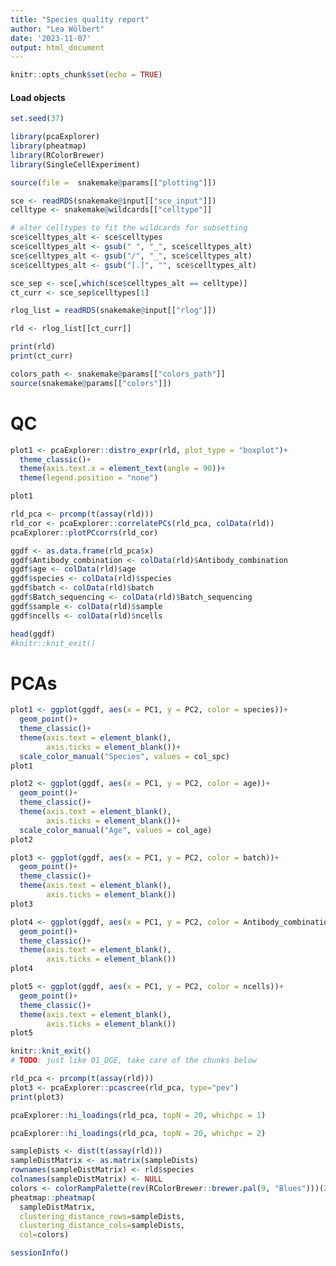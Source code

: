 ```yaml
---
title: "Species quality report"
author: "Lea Wölbert"
date: '2023-11-07'
output: html_document
---
```


```r
knitr::opts_chunk$set(echo = TRUE)
```

#### Load objects

```r
set.seed(37)
```

```r
library(pcaExplorer)
library(pheatmap)
library(RColorBrewer)
library(SingleCellExperiment)
```

```r
source(file =  snakemake@params[["plotting"]])
```

```r
sce <- readRDS(snakemake@input[["sce_input"]])
celltype <- snakemake@wildcards[["celltype"]]

# alter celltypes to fit the wildcards for subsetting
sce$celltypes_alt <- sce$celltypes
sce$celltypes_alt <- gsub(" ", "_", sce$celltypes_alt)
sce$celltypes_alt <- gsub("/", "_", sce$celltypes_alt)
sce$celltypes_alt <- gsub("[.]", "", sce$celltypes_alt)

sce_sep <- sce[,which(sce$celltypes_alt == celltype)]
ct_curr <- sce_sep$celltypes[1]

rlog_list = readRDS(snakemake@input[["rlog"]])

rld <- rlog_list[[ct_curr]]

print(rld)
print(ct_curr)
```

```r
colors_path <- snakemake@params[["colors_path"]]
source(snakemake@params[["colors"]])
```

# QC

```r
plot1 <- pcaExplorer::distro_expr(rld, plot_type = "boxplot")+
  theme_classic()+
  theme(axis.text.x = element_text(angle = 90))+
  theme(legend.position = "none")

plot1
```

```r
rld_pca <- prcomp(t(assay(rld)))
rld_cor <- pcaExplorer::correlatePCs(rld_pca, colData(rld))
pcaExplorer::plotPCcorrs(rld_cor)
```

```r

ggdf <- as.data.frame(rld_pca$x)
ggdf$Antibody_combination <- colData(rld)$Antibody_combination
ggdf$age <- colData(rld)$age
ggdf$species <- colData(rld)$species
ggdf$batch <- colData(rld)$batch
ggdf$Batch_sequencing <- colData(rld)$Batch_sequencing
ggdf$sample <- colData(rld)$sample
ggdf$ncells <- colData(rld)$ncells

head(ggdf)
#knitr::knit_exit()
```

# PCAs

```r
plot1 <- ggplot(ggdf, aes(x = PC1, y = PC2, color = species))+
  geom_point()+
  theme_classic()+
  theme(axis.text = element_blank(),
        axis.ticks = element_blank())+
  scale_color_manual("Species", values = col_spc)
plot1

plot2 <- ggplot(ggdf, aes(x = PC1, y = PC2, color = age))+
  geom_point()+
  theme_classic()+
  theme(axis.text = element_blank(),
        axis.ticks = element_blank())+
  scale_color_manual("Age", values = col_age)
plot2

plot3 <- ggplot(ggdf, aes(x = PC1, y = PC2, color = batch))+
  geom_point()+
  theme_classic()+
  theme(axis.text = element_blank(),
        axis.ticks = element_blank())
plot3

plot4 <- ggplot(ggdf, aes(x = PC1, y = PC2, color = Antibody_combination))+
  geom_point()+
  theme_classic()+
  theme(axis.text = element_blank(),
        axis.ticks = element_blank())
plot4

plot5 <- ggplot(ggdf, aes(x = PC1, y = PC2, color = ncells))+
  geom_point()+
  theme_classic()+
  theme(axis.text = element_blank(),
        axis.ticks = element_blank())
plot5

knitr::knit_exit()
# TODO: just like 01_DGE, take care of the chunks below
```

```r
rld_pca <- prcomp(t(assay(rld)))
plot3 <- pcaExplorer::pcascree(rld_pca, type="pev")
print(plot3)
```

```r
pcaExplorer::hi_loadings(rld_pca, topN = 20, whichpc = 1)
```

```r
pcaExplorer::hi_loadings(rld_pca, topN = 20, whichpc = 2)
```

```r
sampleDists <- dist(t(assay(rld)))
sampleDistMatrix <- as.matrix(sampleDists)
rownames(sampleDistMatrix) <- rld$species
colnames(sampleDistMatrix) <- NULL
colors <- colorRampPalette(rev(RColorBrewer::brewer.pal(9, "Blues")))(255)
pheatmap::pheatmap(
  sampleDistMatrix,
  clustering_distance_rows=sampleDists,
  clustering_distance_cols=sampleDists,
  col=colors)
```

```r
sessionInfo()
```